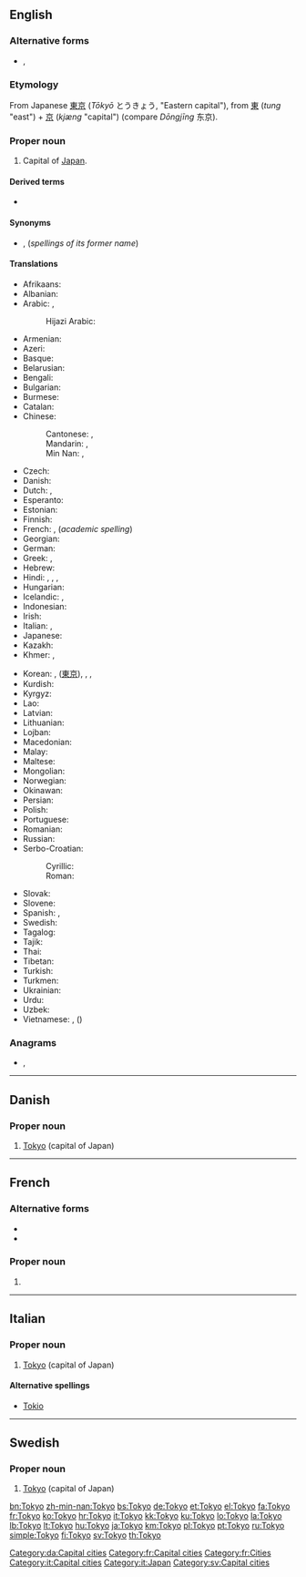 {{also|tokyō|tōkyo|tōkyō|Tōkyō}}
==English==
{{wikipedia}}

===Alternative forms===
* {{l|en|Tōkyō}}, {{l|en|Tôkyô}}

===Etymology===
From Japanese [[東京]] (''Tōkyō'' とうきょう, "Eastern capital"), from {{etyl|ltc|en}} [[東]] (''tung'' "east") + [[京]] (''kjæng'' "capital") (compare {{etyl|cmn|-}} ''Dōngjīng'' 东京).

===Proper noun===
{{en-proper noun}}

# Capital of [[Japan]].

====Derived terms====
* {{l|en|Tokyoite}}

====Synonyms====
* {{l|en|Edo}}, {{l|en|Yedo}} (''spellings of its former name'')

====Translations====
{{trans-top|capital of Japan}}
* Afrikaans: {{t|af|Tokio}}
* Albanian: {{t|sq|Tokio}}
* Arabic: {{t|ar|طُوكْيُو|m}}, {{t|ar|تُوكْيُو|m}}
*: Hijazi Arabic: {{t|acw|طوكيو|tr=ṭōkyō|sc=Arab}}
* Armenian: {{t|hy|Տոկիո}}
* Azeri: {{t+|az|Tokio}}
* Basque: {{t+|eu|Tokio}}
* Belarusian: {{t|be|Токіё|m|tr=Tókijo}}
* Bengali: {{t|bn|টোকিও|tr=ţoki'o|sc=Beng}}
* Bulgarian: {{t|bg|Токио|m|tr=Tókio}}
* Burmese: {{t|my|တိုကျို|tr=tokyo|sc=Mymr}}
* Catalan: {{t|ca|Tòquio|m}}
* Chinese:
*: Cantonese: {{t|yue|東京|sc=Hani}}, {{t|yue|东京|tr=dung1ging1|sc=Hani}}
*: Mandarin: {{t|cmn|東京|sc=Hani}}, {{t+|cmn|东京|tr=Dōngjīng|sc=Hani}}
*: Min Nan: {{t+|nan|東京|sc=Hani}}, {{t+|nan|东京|tr=Tang-kiaⁿ|sc=Hani}}
* Czech: {{t+|cs|Tokio|n}}
* Danish: {{t|da|Tokyo}}
* Dutch: {{t+|nl|Tokio}}, {{t|nl|Tokyo}}
* Esperanto: {{t|eo|Tokio}}
* Estonian: {{t+|et|Tokyo}}
* Finnish: {{t+|fi|Tokio}}
* French: {{t+|fr|Tokyo|m}}, (''academic spelling'') {{t+|fr|Tōkyō|m}}
* Georgian: {{t|ka|ტოკიო}}
* German: {{t+|de|Tokio|n}}
* Greek: {{t+|el|Τόκιο|n}}, {{t+|el|Τόκυο|n}}
* Hebrew: {{t|he|טוקיו|tr=toqyo|sc=Hebr}}
* Hindi: {{t|hi|टोक्यो|tr=ṭokyo}}, {{t|hi|टोकियो|tr=ṭokiyo}}, {{t|hi|तोक्यो|tr=tokyo}}, {{t|hi|तोकियो|tr=tokiyo}}
* Hungarian: {{t+|hu|Tokió}}
* Icelandic: {{t|is|Tókýó}}, {{t|is|Tókíó}}
* Indonesian: {{t|id|Tokyo}}
* Irish: {{t|ga|Tóiceo}}
* Italian: {{t+|it|Tokyo|f}}, {{t|it|Tokio}}
* Japanese: {{t+|ja|東京|tr=とうきょう, Tōkyō}}
* Kazakh: {{t|kk|Токио|tr=Tokïo|sc=Cyrl}}
* Khmer: {{t|km|តូក្យូ|tr=togyo|sc=Khmr}}, {{t|km|ទីក្រុងតូក្យូ|tr=dtī grong togyo|sc=Khmr}}
{{trans-mid}}
* Korean: {{t+|ko|도쿄|tr=Dokyo|sc=Hang}}, {{t+|ko|동경|tr=Donggyeong|sc=Hang}} ([[東京]]), {{t+|ko|토쿄|tr=Tokyo|sc=Hang}}, {{t|ko|토오쿄오|tr=Tookyoo|sc=Hang}}, {{t|ko|토우쿄우|tr=Toukyou|sc=Hang}}
* Kurdish: {{t+|ku|Tokyo|sc=ku-Latn}}
* Kyrgyz: {{t|ky|Токио|tr=Tokio|sc=Cyrl}}
* Lao: {{t|lo|ໂຕກຽວ|tr=tō kiau|sc=Laoo}}
* Latvian: {{t|lv|Tokija|f}}
* Lithuanian: {{t+|lt|Tokijas|m}}
* Lojban: {{t|jbo|tokios.}}
* Macedonian: {{t|mk|Токио|m|tr=Tókio}}
* Malay: {{t|ms|Tokyo}}
* Maltese: {{t|mt|Tokjo}}
* Mongolian: {{t|mn|Токио|tr=Tokio|sc=Cyrl}}
* Norwegian: {{t|no|Tokyo}}
* Okinawan: {{t|ryu|東京|tr=とーちょー, Toochoo}}
* Persian: {{t+|fa|توکیو|tr=Tokyo|sc=fa-Arab}}
* Polish: {{t+|pl|Tokio|n}}
* Portuguese: {{t|pt|Tóquio|f}}
* Romanian: {{t+|ro|Tokio}}
* Russian: {{t+|ru|То́кио|m}}
* Serbo-Croatian:
*: Cyrillic: {{t|sh|То̏кио|m|sc=Cyrl}}
*: Roman: {{t+|sh|Tȍkio|m}}
* Slovak: {{t|sk|Tokio|n}}
* Slovene: {{t+|sl|Tokio|m}}
* Spanish: {{t+|es|Tokio|m}}, {{qualifier|rare}} {{t|es|Tokyo|m}}
* Swedish: {{t+|sv|Tokyo}}
* Tagalog: {{t|tl|Tokyo}}
* Tajik: {{t|tg|Токио|tr=Tokio|sc=Cyrl}}
* Thai: {{t+|th|โตเกียว|tr=tōgieow}}
* Tibetan: {{t|bo|ཐོ་ཁེ་ཡོ།|sc=Tibt|tr=tho khe yo}}
* Turkish: {{t|tr|Tokyo}}
* Turkmen: {{t|tk|Tokio}}
* Ukrainian: {{t+|uk|Токіо|m|tr=Tókio}}
* Urdu: {{t|ur|ٹوکیو|tr=ṭokiyo|sc=fa-Arab}}
* Uzbek: {{t|uz|Tokio}}
* Vietnamese: {{t|vi|Tokyo}}, {{t|vi|Đông Kinh Đô}} ({{t|vi|東京都|sc=Hani}})
{{trans-bottom}}

===Anagrams===
* {{l|en|Kyoto}}, {{l|en|Kyōto}}

{{topics|en|Cities in Japan|Capital cities|Tokyo}}

----

==Danish==
{{wikipedia|lang=da}}

===Proper noun===
{{head|da|proper noun}}

# [[#English|Tokyo]] (capital of Japan)

[[Category:da:Capital cities]]

----

==French==
{{wikipedia|lang=fr}}

===Alternative forms===
* {{l|fr|Tōkyō}}
* {{l|fr|Tôkyô}}

===Proper noun===
{{fr-proper noun|m}}

# {{l|en|Tokyo}}

[[Category:fr:Capital cities]]
[[Category:fr:Cities]]

----

==Italian==
{{wikipedia|lang=it}}

===Proper noun===
{{head|it|proper noun|g=m}}

# [[#English|Tokyo]] (capital of Japan)

====Alternative spellings====
* [[Tokio#Italian|Tokio]]

[[Category:it:Capital cities]]
[[Category:it:Japan]]

----

==Swedish==
{{wikipedia|lang=sv}}

===Proper noun===
{{head|sv|proper noun}}

# [[#English|Tokyo]] (capital of Japan)

[[Category:sv:Capital cities]]

[[bn:Tokyo]]
[[zh-min-nan:Tokyo]]
[[bs:Tokyo]]
[[de:Tokyo]]
[[et:Tokyo]]
[[el:Tokyo]]
[[fa:Tokyo]]
[[fr:Tokyo]]
[[ko:Tokyo]]
[[hr:Tokyo]]
[[it:Tokyo]]
[[kk:Tokyo]]
[[ku:Tokyo]]
[[lo:Tokyo]]
[[la:Tokyo]]
[[lb:Tokyo]]
[[lt:Tokyo]]
[[hu:Tokyo]]
[[ja:Tokyo]]
[[km:Tokyo]]
[[pl:Tokyo]]
[[pt:Tokyo]]
[[ru:Tokyo]]
[[simple:Tokyo]]
[[fi:Tokyo]]
[[sv:Tokyo]]
[[th:Tokyo]]
